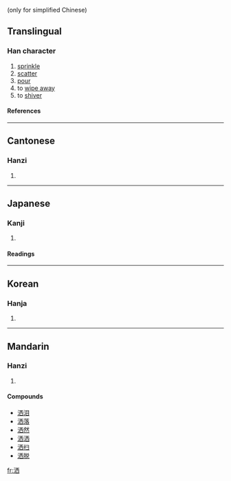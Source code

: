 {{see|灑}} (only for simplified Chinese)

==Translingual==
===Han character===
{{Han char|rn=85|rad=水|as=06|sn=9|four=3116<sub>0</sub>|canj=水一金田 (EMCW), X水一金田 (XEMCW)}}
# [[sprinkle]]
# [[scatter]]
# [[pour]]
# to [[wipe away]]
# to [[shiver]]
====References====
{{Han ref|kx=0620.050|dkj=17374|dj=1015.090|hdz=31603.050|uh=6D12|ud=27922|bh=CF73|bd=53107}}

----
==Cantonese==
===Hanzi===
{{yue-hanzi|jyut=|y=sai2, sin2}}
# {{defn|Cantonese}}

----
==Japanese==
===Kanji===
{{ja-kanji|grade=|rs=水06}}
# {{defn|Japanese}} 
====Readings====
{{ja-readings|on=[[せい]] (sei), [[せん]] (sen), [[しゃ]] (sha)|kun=[[あらう]] (arau)}}

----
==Korean==
===Hanja===
{{ko-hanja|hangeul=세|eumhun=|rv=se|mr=se|y=sye}}
# {{defn|Korean}}

----
==Mandarin==
===Hanzi===
{{cmn-hanzi|tra=灑|pin=[[cuǐ]] (cui3), [[sǎ]] (sa3), [[sěn]] (sen3), [[xǐ]] (xi3), [[xiǎn]] (xian3), [[xùn]] (xun4)|wg=ts'ui<sup>3</sup>, sa<sup>3</sup>, sen<sup>3</sup>, hsi<sup>3</sup>, hsien<sup>3</sup>, hsün<sup>4</sup>}}
# {{defn|Mandarin}}

====Compounds====
*[[洒泪]]
*[[洒落]]
*[[洒然]]
*[[洒洒]]
*[[洒扫]]
*[[洒脱]]

[[fr:洒]]